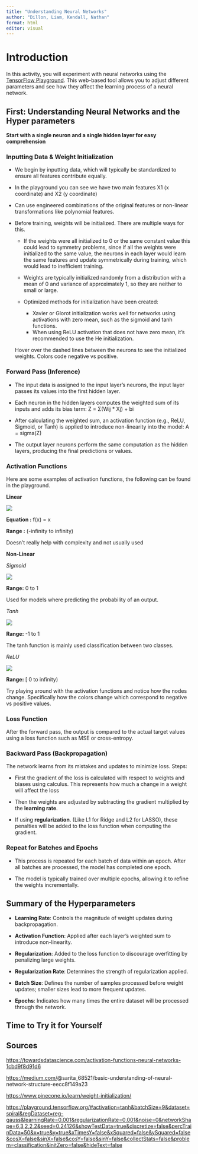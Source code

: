 ---
title: "Understanding Neural Networks"
author: "Dillon, Liam, Kendall, Nathan"
format: html
editor: visual
---

# Introduction

In this activity, you will experiment with neural networks using the [TensorFlow Playground](https://playground.tensorflow.org/). This web-based tool allows you to adjust different parameters and see how they affect the learning process of a neural network.

## First: Understanding Neural Networks and the Hyper parameters

**Start with a single neuron and a single hidden layer for easy comprehension**

### **Inputting Data & Weight Initialization**

-   We begin by inputting data, which will typically be standardized to ensure all features contribute equally.

-   In the playground you can see we have two main features X1 (x coordinate) and X2 (y coordinate)

-   Can use engineered combinations of the original features or non-linear transformations like polynomial features.

-   Before training, weights will be initialized. There are multiple ways for this.

    -   If the weights were all initialized to 0 or the same constant value this could lead to symmetry problems, since if all the weights were initialized to the same value, the neurons in each layer would learn the same features and update symmetrically during training, which would lead to inefficient training.

    -   Weights are typically initialized randomly from a distribution with a mean of 0 and variance of approximately 1, so they are neither to small or large.

    -   Optimized methods for initialization have been created:

        -   Xavier or Glorot initialization works well for networks using activations with zero mean, such as the sigmoid and tanh functions.
        -   When using ReLU activation that does not have zero mean, it’s recommended to use the He initialization.

    Hover over the dashed lines between the neurons to see the initialized weights. Colors code negative vs positive.

### **Forward Pass (Inference)**

-   The input data is assigned to the input layer's neurons, the input layer passes its values into the first hidden layer.

-   Each neuron in the hidden layers computes the weighted sum of its inputs and adds its bias term: Z = Σ(Wij \* Xj) + bi

-   After calculating the weighted sum, an activation function (e.g., ReLU, Sigmoid, or Tanh) is applied to introduce non-linearity into the model: A = sigma(Z)

-   The output layer neurons perform the same computation as the hidden layers, producing the final predictions or values.

### **Activation Functions**

Here are some examples of activation functions, the following can be found in the playground.

**Linear**

![](images/clipboard-174274396.png)

**Equation :** f(x) = x

**Range :** (-infinity to infinity)

Doesn't really help with complexity and not usually used

**Non-Linear**

*Sigmoid*

![](images/clipboard-1988640948.png)

**Range:** 0 to 1

Used for models where predicting the probability of an output.

*Tanh*

![](images/clipboard-4273170593.png)

**Range:** -1 to 1

The tanh function is mainly used classification between two classes.

*ReLU*

![](images/clipboard-2687380426.png)

**Range:** \[ 0 to infinity)

Try playing around with the activation functions and notice how the nodes change. Specifically how the colors change which correspond to negative vs positive values.

### Loss Function

After the forward pass, the output is compared to the actual target values using a loss function such as MSE or cross-entropy.

### Backward Pass (**Backpropagation**)

The network learns from its mistakes and updates to minimize loss. Steps:

-   First the gradient of the loss is calculated with respect to weights and biases using calculus. This represents how much a change in a weight will affect the loss

-   Then the weights are adjusted by subtracting the gradient multiplied by the **learning rate**.

-   If using **regularization**. (Like L1 for Ridge and L2 for LASSO), these penalties will be added to the loss function when computing the gradient.

### Repeat for Batches and Epochs

-   This process is repeated for each batch of data within an epoch. After all batches are processed, the model has completed one epoch.

-   The model is typically trained over multiple epochs, allowing it to refine the weights incrementally.

## Summary of the Hyperparameters

-   **Learning Rate**: Controls the magnitude of weight updates during backpropagation.

-   **Activation Function**: Applied after each layer's weighted sum to introduce non-linearity.

-   **Regularization**: Added to the loss function to discourage overfitting by penalizing large weights.

-   **Regularization Rate**: Determines the strength of regularization applied.

-   **Batch Size**: Defines the number of samples processed before weight updates; smaller sizes lead to more frequent updates.

-   **Epochs**: Indicates how many times the entire dataset will be processed through the network.

## Time to Try it for Yourself

## Sources

<https://towardsdatascience.com/activation-functions-neural-networks-1cbd9f8d91d6>

<https://medium.com/>@sarita_68521/basic-understanding-of-neural-network-structure-eecc8f149a23

<https://www.pinecone.io/learn/weight-initialization/>

<https://playground.tensorflow.org/#activation=tanh&batchSize=9&dataset=spiral&regDataset=reg-gauss&learningRate=0.001&regularizationRate=0.001&noise=0&networkShape=6,3,2,2,2&seed=0.24126&showTestData=true&discretize=false&percTrainData=50&x=true&y=true&xTimesY=false&xSquared=false&ySquared=false&cosX=false&sinX=false&cosY=false&sinY=false&collectStats=false&problem=classification&initZero=false&hideText=false>

